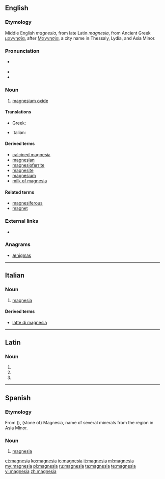 {{also|Magnesia|magnésia}}
==English==

===Etymology===
Middle English ''magnesia'', from late Latin ''magnesia'', from Ancient Greek [[μαγνησία]], after [[Μαγνησία]], a city name in Thessaly, Lydia, and Asia Minor.

===Pronunciation===
* {{a|GenAm}} {{IPA|/ˌmæɡˈniʒə/}}
* {{hyphenation|mag|ne|sia|lang=en}}
* {{rhymes|iːʒə}}

===Noun===
{{en-noun|-}}

# {{context|mineral|lang=en}} [[magnesium oxide]]

====Translations====
{{trans-top|magnesium oxide}}
* Greek: {{t+|el|μαγνησία|f}} 
{{trans-mid}}
* Italian: {{t+|it|magnesia|f}}
{{trans-bottom}}

====Derived terms====
* [[calcined magnesia]]
* [[magnesian]]
* [[magnesioferrite]]
* [[magnesite]]
* [[magnesium]]
* [[milk of magnesia]]<!--not "milk of Magnesia"-->

====Related terms====
* [[magnesiferous]]
* [[magnet]]

===External links===
* {{pedialite|Magnesium oxide}}

===Anagrams===
* [[ænigmas#English|ænigmas]]
----
==Italian==

===Noun===
{{it-noun|f}}

# {{context|mineral|lang=it}} [[#English|magnesia]]

====Derived terms====
* [[latte di magnesia]]
----
==Latin==

===Noun===
{{la-noun-form|magnēsia}}

# {{inflection of|magnēsium||nom|p|lang=la}}
# {{inflection of|magnēsium||acc|p|lang=la}}
# {{inflection of|magnēsium||voc|p|lang=la}}
----
==Spanish==

===Etymology=== 
From {{etyl|grc|es}} {{term|Μαγνησία|tr=Magnēsia|lang=grc}} ({{term|λίθος|tr=lithos|lang=grc}}), (stone of) Magnesia, name of several minerals from the region in Asia Minor.

===Noun===
{{es-noun|f}}

# {{context|mineral|lang=es}} [[#English|magnesia]]

[[et:magnesia]]
[[ko:magnesia]]
[[io:magnesia]]
[[it:magnesia]]
[[ml:magnesia]]
[[my:magnesia]]
[[pl:magnesia]]
[[ru:magnesia]]
[[ta:magnesia]]
[[te:magnesia]]
[[vi:magnesia]]
[[zh:magnesia]]